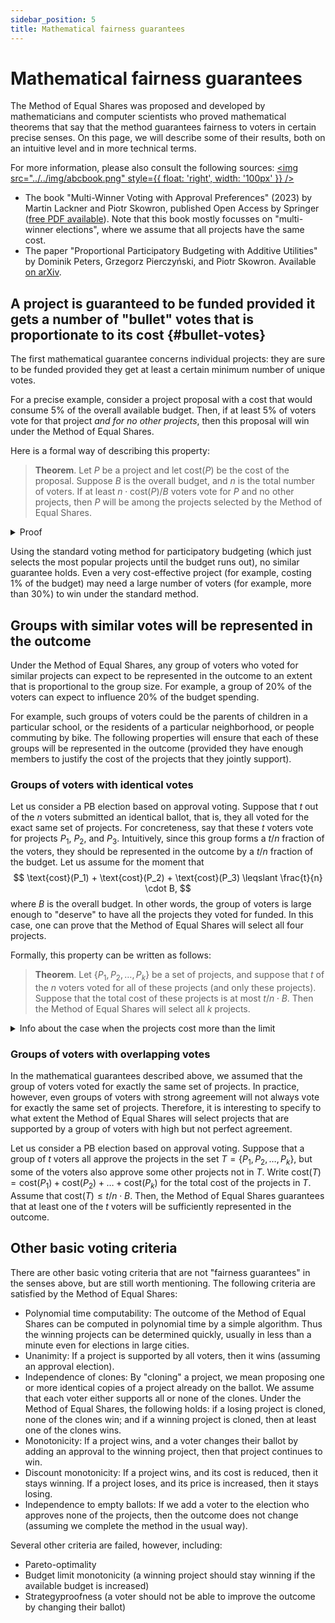 ```yaml
---
sidebar_position: 5
title: Mathematical fairness guarantees
---
```



# Mathematical fairness guarantees

The Method of Equal Shares was proposed and developed by mathematicians and computer scientists who proved
mathematical theorems that say that the method guarantees fairness to voters in certain precise senses.
On this page, we will describe some of their results, both on an intuitive level and in more technical terms.

For more information, please also consult the following sources:
[<img src="../../img/abcbook.png" style={{ float: 'right', width: '100px' }} />](https://link.springer.com/book/10.1007/978-3-031-09016-5)

* The book "Multi-Winner Voting with Approval Preferences" (2023) by Martin Lackner and Piotr Skowron, published Open Access by Springer ([free PDF available](https://link.springer.com/book/10.1007/978-3-031-09016-5)).
Note that this book mostly focusses on "multi-winner elections", where we assume that all projects have the same cost.
* The paper "Proportional Participatory Budgeting with Additive Utilities" by Dominik Peters, Grzegorz Pierczyński, and Piotr Skowron. Available [on arXiv](https://arxiv.org/abs/2008.13276).

## A project is guaranteed to be funded provided it gets a number of "bullet" votes that is proportionate to its cost {#bullet-votes}

The first mathematical guarantee concerns individual projects: they are sure to be funded provided they get at least a certain minimum number of unique votes.

For a precise example, consider a project proposal with a cost that would consume 5% of the overall available budget. 
Then, if at least 5% of voters vote for that project _and for no other projects_, then this proposal will win under the Method of Equal Shares.

Here is a formal way of describing this property:

> **Theorem**. Let $P$ be a project and let $\text{cost}(P)$ be the cost of the proposal. Suppose $B$ is the overall budget, and $n$ is the total number of voters. If at least $n \cdot \text{cost}(P)/B$ voters vote for $P$ and no other projects, then $P$ will be among the projects selected by the Method of Equal Shares.

<details className="proof">
<summary>Proof</summary>

Each of the voters who voted only for $P$ gets assigned a budget share of at least $B/n$ at the start of the computation of the method. (It could be more than $B/n$ because we [complete](../implementation/completion) the method.)

Therefore, the total amount of budget assigned to voters who vote only for $P$ is at least
$$
\underbrace{n \cdot \frac{\text{cost}(P)}{B}}_{\text{number of voters}} \cdot \underbrace{\frac{B}{n}}_{\text{budget share}} = \text{cost}(P).
$$

By definition of the Method of Equal Shares, it finishes only when no more projects can be afforded by their supporters. But that means that $P$ must be among the selected projects, because the voters who only vote for $P$ retain all their money until $P$ is selected, 
and thus $P$ is always affordable.
</details>

Using the standard voting method for participatory budgeting (which just selects the most popular projects until the budget runs out), no similar guarantee holds. Even a very cost-effective project (for example, costing 1% of the budget) may need a large number of voters (for example, more than 30%) to win under the standard method.

## Groups with similar votes will be represented in the outcome

Under the Method of Equal Shares, any group of voters who voted for similar projects can expect to be represented in the outcome to an extent that is proportional to the group size. For example, a group of 20% of the voters can expect to influence 20% of the budget spending.

For example, such groups of voters could be the parents of children in a particular school, or the residents of a particular neighborhood, or people commuting by bike. The following properties will ensure that each of these groups will be represented in the outcome (provided they have enough members to justify the cost of the projects that they jointly support).

### Groups of voters with identical votes

Let us consider a PB election based on approval voting.
Suppose that $t$ out of the $n$ voters submitted an identical ballot, that is, they all voted for the exact same set of projects.
For concreteness, say that these $t$ voters vote for projects $P_1$, $P_2$, and $P_3$. 
Intuitively, since this group forms a $t/n$ fraction of the voters, they should be represented in the outcome by a $t/n$ fraction of the budget.
Let us assume for the moment that 
$$
\text{cost}(P_1) + \text{cost}(P_2) + \text{cost}(P_3) \leqslant \frac{t}{n} \cdot B,
$$
where $B$ is the overall budget. In other words, the group of voters is large enough to "deserve" to have all the projects they voted for funded.
In this case, one can prove that the Method of Equal Shares will select all four projects.

Formally, this property can be written as follows:

> **Theorem**. Let $\{P_1, P_2, \ldots, P_k\}$ be a set of projects, and suppose that $t$ of the $n$ voters voted for all of these projects (and only these projects). Suppose that the total cost of these projects is at most $t/n \cdot B$. Then the Method of Equal Shares will select all $k$ projects.

<details>
<summary>
    Info about the case when the projects cost more than the limit
</summary>

One can also prove a similar guarantee if the group of voters approves a collection of projects that costs more than $t/n \cdot B$ in total. Suppose $t$ voters vote exactly for the projects $P_1$, $P_2$, $P_3$, and $P_4$. Suppose that
$$
\text{cost}(P_1) + \text{cost}(P_2) + \text{cost}(P_3) + \text{cost}(P_4) > \frac{t}{n} \cdot B.
$$
Then, the Method of Equal Shares will select some of these projects that together cost "approximately" $t/n \cdot B$.

> **Theorem**. Let $T = \{P_1, P_2, \ldots, P_k\}$ be a set of projects, and suppose that $t$ of the $n$ voters voted for all of these projects (and only these projects).  Then the Method of Equal Shares will select a subset $T' \subseteq T$ of projects such that for every project $P^* \in T$ that was not selected by the Method, 
we have $\sum_{P \in T'} \text{cost}(P) + \text{cost}(P^*) > t/n \cdot B$.

</details>

### Groups of voters with overlapping votes

In the mathematical guarantees described above, we assumed that the group of voters voted for exactly the same set of projects. In practice, however, even groups of voters with strong agreement will not always vote for exactly the same set of projects. Therefore, it is interesting to specify to what extent the Method of Equal Shares will select projects that are supported by a group of voters with high but not perfect agreement.

Let us consider a PB election based on approval voting. 
Suppose that a group of $t$ voters all approve the projects in the set $T = \{P_1, P_2, \ldots, P_k\}$, but some of the voters also approve some other projects not in $T$.
Write $\text{cost}(T) = \text{cost}(P_1) + \text{cost}(P_2) + \ldots + \text{cost}(P_k)$ for the total cost of the projects in $T$.
Assume that $\text{cost}(T)\leqslant t/n \cdot B$.
Then, the Method of Equal Shares guarantees that at least one of the $t$ voters will be sufficiently represented in the outcome.

## Other basic voting criteria

There are other basic voting criteria that are not "fairness guarantees" in the senses above, but are still worth mentioning. The following criteria are satisfied by the Method of Equal Shares:

* <SemiBold>Polynomial time computability</SemiBold>: The outcome of the Method of Equal Shares can be computed in polynomial time by a simple algorithm. Thus the winning projects can be determined quickly, usually in less than a minute even for elections in large cities.
* <SemiBold>Unanimity</SemiBold>: If a project is supported by all voters, then it wins (assuming an approval election).
* <SemiBold>Independence of clones</SemiBold>: By "cloning" a project, we mean proposing one or more identical copies of a project already on the ballot. We assume that each voter either supports all or none of the clones. Under the Method of Equal Shares, the following holds: if a losing project is cloned, none of the clones win; and if a winning project is cloned, then at least one of the clones wins.
* <SemiBold>Monotonicity</SemiBold>: If a project wins, and a voter changes their ballot by adding an approval to the winning project, then that project continues to win.
* <SemiBold>Discount monotonicity</SemiBold>: If a project wins, and its cost is reduced, then it stays winning. If a project loses, and its price is increased, then it stays losing.
* <SemiBold>Independence to empty ballots</SemiBold>: If we add a voter to the election who approves none of the projects, then the outcome does not change (assuming we complete the method in the usual way).

Several other criteria are failed, however, including:
<ul style={{ listStyleType: '"\\2717  "' }}>
<li>Pareto-optimality</li>
<li>Budget limit monotonicity (a winning project should stay winning if the available budget is increased)</li>
<li>Strategyproofness (a voter should not be able to improve the outcome by changing their ballot)</li>
</ul>